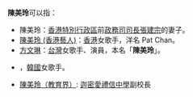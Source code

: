 {{不是|陳美齡}}
'''陳美玲'''可以指：

*陳美玲：[[香港特別行政區|香港特別行政區]]前[[政務司司長|政務司司長]][[張建宗|張建宗]]的妻子。
* [[陳美玲_(香港藝人)|陳美玲 (香港藝人)]]：[[香港|香港]]女歌手，洋名 Pat Chan。
* [[方文琳|方文琳]]：[[台灣|台灣]]女歌手、演員，本名「'''陳美玲'''」。
* {{link-ko|陳美玲 (韓國)|진미령}}，[[韓國|韓國]]女歌手。
*[[陳美玲（教育界）|陳美玲（教育界）]]: [[迦密愛禮信中學|迦密愛禮信中學]]副校長

{{disambig|mei|Cat=三字陳姓人名消歧義}}